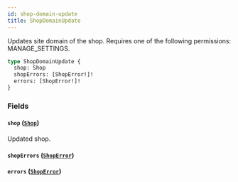 ```yaml
---
id: shop-domain-update
title: ShopDomainUpdate
---
```



Updates site domain of the shop. Requires one of the following permissions: MANAGE_SETTINGS.

```graphql
type ShopDomainUpdate {
  shop: Shop
  shopErrors: [ShopError!]!
  errors: [ShopError!]!
}
```


### Fields

#### `shop` ([`Shop`](../../../developer/api-reference/objects/shop))

Updated shop.


#### `shopErrors` ([`ShopError`](../../../developer/api-reference/objects/shop-error))




#### `errors` ([`ShopError`](../../../developer/api-reference/objects/shop-error))






